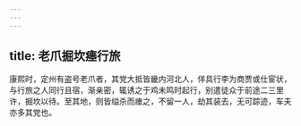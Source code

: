 ```yaml
---
---
---
```

title: 老爪掘坎瘗行旅
---



康熙时，定州有盗号老爪者，其党大抵皆畿内河北人，佯具行李为商贾或仕宦状，与行旅之人同行且宿，渐亲密，辄诱之于鸡未鸣时起行，别遣徒众于前途二三里许，掘坎以待。至其地，则皆缢杀而瘗之，不留一人，劫其装去，无可踪迹，车夫亦多其党也。